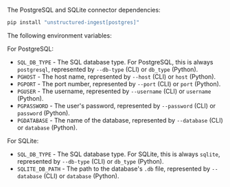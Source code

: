 The PostgreSQL and SQLite connector dependencies:

```bash CLI, Python
pip install "unstructured-ingest[postgres]"
```


<AdditionalIngestDependencies />

The following environment variables:

For PostgreSQL:

- `SQL_DB_TYPE` - The SQL database type. For PostgreSQL, this is always `postgresql`, represented by `--db-type` (CLI) or `db_type` (Python).
- `PGHOST` - The host name, represented by `--host` (CLI) or `host` (Python).
- `PGPORT` - The port number, represented by `--port` (CLI) or `port` (Python).
- `PGUSER` - The username, represented by `--username` (CLI) or `username` (Python).
- `PGPASSWORD` - The user's password, represented by `--password` (CLI) or `password` (Python).
- `PGDATABASE` - The name of the database, represented by `--database` (CLI) or `database` (Python).

For SQLite:

- `SQL_DB_TYPE` - The SQL database type. For SQLite, this is always `sqlite`, represented by `--db-type` (CLI) or `db_type` (Python).
- `SQLITE_DB_PATH` - The path to the database's `.db` file, represented by `--database` (CLI) or `database` (Python).